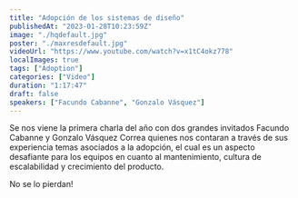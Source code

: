 ```yaml
---
title: "Adopción de los sistemas de diseño"
publishedAt: "2023-01-28T10:23:59Z"
image: "./hqdefault.jpg"
poster: "./maxresdefault.jpg"
videoUrl: "https://www.youtube.com/watch?v=x1tC4okz778"
localImages: true
tags: ["Adoption"]
categories: ["Video"]
duration: "1:17:47"
draft: false
speakers: ["Facundo Cabanne", "Gonzalo Vásquez"]
---
```


Se nos viene la primera charla del año con dos grandes invitados Facundo Cabanne y Gonzalo Vásquez Correa quienes nos contaran a través de sus experiencia temas asociados a la adopción, el cual es un aspecto desafiante para los equipos en cuanto al mantenimiento, cultura de escalabilidad y crecimiento del producto.

No se lo pierdan!
